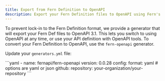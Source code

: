---
title: Export from Fern Definition to OpenAPI
description: Export your Fern Definition files to OpenAPI using Fern's OpenAPI generator.
---

To prevent lock-in to the Fern Definition format, we provide a generator that will export your Fern Def files to OpenAPI 3.1. 
This lets you switch to using OpenAPI at any time, or use your API definition with OpenAPI tools.
To convert your Fern Definition to OpenAPI, use the `fern-openapi` generator. 

Update your `generators.yml` file:

<CodeBlock title="generators.yml">
```yaml
- name: fernapi/fern-openapi
  version: 0.0.28
  config:
    format: yaml # options are yaml or json
  github:
    repository: your-organization/your-repository
```
</CodeBlock>

